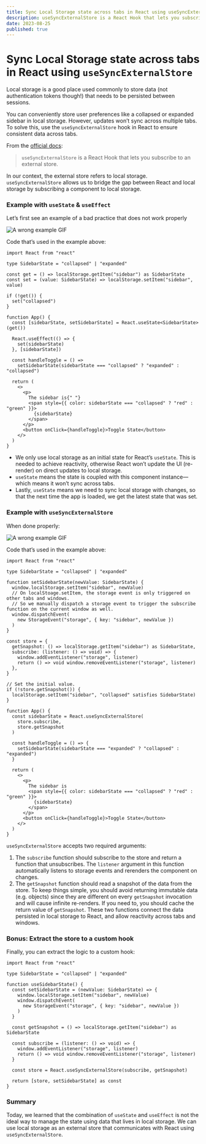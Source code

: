 ```yaml
---
title: Sync Local Storage state across tabs in React using useSyncExternalStore
description: useSyncExternalStore is a React Hook that lets you subscribe to an external store such as local storage.
date: 2023-08-25
published: true
---
```


# Sync Local Storage state across tabs in React using `useSyncExternalStore`

Local storage is a good place used commonly to store data (not authentication tokens though!) that needs to be persisted between sessions.

You can conveniently store user preferences like a collapsed or expanded sidebar in local storage. However, updates won’t sync across multiple tabs. To solve this, use the `useSyncExternalStore` hook in React to ensure consistent data across tabs.

From the [official docs](https://react.dev/reference/react/useSyncExternalStore):

> `useSyncExternalStore` is a React Hook that lets you subscribe to an external store.

In our context, the external store refers to local storage. `useSyncExternalStore` allows us to bridge the gap between React and local storage by subscribing a component to local storage.

### Example with `useState` & `useEffect`

Let’s first see an example of a bad practice that does not work properly

![A wrong example GIF](/use-sync-external-store/wrong-example.gif "State is not synced across tabs and is inconsistent with local storage value")

Code that’s used in the example above:

```tsx
import React from "react"

type SidebarState = "collapsed" | "expanded"

const get = () => localStorage.getItem("sidebar") as SidebarState
const set = (value: SidebarState) => localStorage.setItem("sidebar", value)

if (!get()) {
  set("collapsed")
}

function App() {
  const [sidebarState, setSidebarState] = React.useState<SidebarState>(get())

  React.useEffect(() => {
    set(sidebarState)
  }, [sidebarState])

  const handleToggle = () =>
    setSidebarState(sidebarState === "collapsed" ? "expanded" : "collapsed")

  return (
    <>
      <p>
        The sidebar is{" "}
        <span style={{ color: sidebarState === "collapsed" ? "red" : "green" }}>
          {sidebarState}
        </span>
      </p>
      <button onClick={handleToggle}>Toggle State</button>
    </>
  )
}
```

- We only use local storage as an initial state for React’s `useState`. This is needed to achieve reactivity, otherwise React won’t update the UI (re-render) on direct updates to local storage.
- `useState` means the state is coupled with this component instance—which means it won’t sync across tabs.
- Lastly, `useState` means we need to sync local storage with changes, so that the next time the app is loaded, we get the latest state that was set.

### Example with `useSyncExternalStore`

When done properly:

![A wrong example GIF](/use-sync-external-store/correct-example.gif "The state is synced and consistent with local storage across tabs and windows")

Code that’s used in the example above:

```tsx {28-31}
import React from "react"

type SidebarState = "collapsed" | "expanded"

function setSidebarState(newValue: SidebarState) {
  window.localStorage.setItem("sidebar", newValue)
  // On localStoage.setItem, the storage event is only triggered on other tabs and windows.
  // So we manually dispatch a storage event to trigger the subscribe function on the current window as well.
  window.dispatchEvent(
    new StorageEvent("storage", { key: "sidebar", newValue })
  )
}

const store = {
  getSnapshot: () => localStorage.getItem("sidebar") as SidebarState,
  subscribe: (listener: () => void) => {
    window.addEventListener("storage", listener)
    return () => void window.removeEventListener("storage", listener)
  },
}

// Set the initial value.
if (!store.getSnapshot()) {
  localStorage.setItem("sidebar", "collapsed" satisfies SidebarState)
}

function App() {
  const sidebarState = React.useSyncExternalStore(
    store.subscribe,
    store.getSnapshot
  )

  const handleToggle = () => {
    setSidebarState(sidebarState === "expanded" ? "collapsed" : "expanded")
  }

  return (
    <>
      <p>
        The sidebar is
        <span style={{ color: sidebarState === "collapsed" ? "red" : "green" }}>
          {sidebarState}
        </span>
      </p>
      <button onClick={handleToggle}>Toggle State</button>
    </>
  )
}
```

`useSyncExternalStore` accepts two required arguments:

1. The `subscribe` function should subscribe to the store and return a function that unsubscribes. The `listener` argument in this function automatically listens to storage events and rerenders the component on changes.
2. The `getSnapshot` function should read a snapshot of the data from the store. To keep things simple, you should avoid returning immutable data (e.g. objects) since they are different on every `getSnapshot` invocation and will cause infinite re-renders. If you need to, you should cache the return value of `getSnapshot`.
   These two functions connect the data persisted in local storage to React, and allow reactivity across tabs and windows.

### Bonus: Extract the store to a custom hook

Finally, you can extract the logic to a custom hook:

```tsx
import React from "react"

type SidebarState = "collapsed" | "expanded"

function useSidebarState() {
  const setSidebarState = (newValue: SidebarState) => {
    window.localStorage.setItem("sidebar", newValue)
    window.dispatchEvent(
      new StorageEvent("storage", { key: "sidebar", newValue })
    )
  }

  const getSnapshot = () => localStorage.getItem("sidebar") as SidebarState

  const subscribe = (listener: () => void) => {
    window.addEventListener("storage", listener)
    return () => void window.removeEventListener("storage", listener)
  }

  const store = React.useSyncExternalStore(subscribe, getSnapshot)

  return [store, setSidebarState] as const
}
```

### Summary

Today, we learned that the combination of `useState` and `useEffect` is not the ideal way to manage the state using data that lives in local storage. We can use local storage as an external store that communicates with React using `useSyncExternalStore`.
